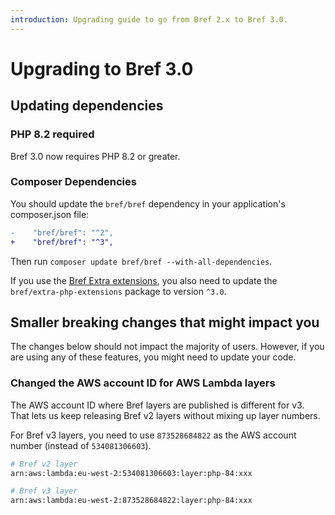 ```yaml
---
introduction: Upgrading guide to go from Bref 2.x to Bref 3.0.
---
```


# Upgrading to Bref 3.0

## Updating dependencies

### PHP 8.2 required

Bref 3.0 now requires PHP 8.2 or greater.

### Composer Dependencies

You should update the `bref/bref` dependency in your application's composer.json file:

```diff
-    "bref/bref": "^2",
+    "bref/bref": "^3",
```

Then run `composer update bref/bref --with-all-dependencies`.

If you use the [Bref Extra extensions](https://github.com/brefphp/extra-php-extensions), you also need to update the `bref/extra-php-extensions` package to version `^3.0`.

## Smaller breaking changes that might impact you

The changes below should not impact the majority of users. However, if you are using any of these features, you might need to update your code.

### Changed the AWS account ID for AWS Lambda layers

The AWS account ID where Bref layers are published is different for v3. That lets us keep releasing Bref v2 layers without mixing up layer numbers.

For Bref v3 layers, you need to use `873528684822` as the AWS account number (instead of `534081306603`).

```bash
# Bref v2 layer
arn:aws:lambda:eu-west-2:534081306603:layer:php-84:xxx

# Bref v3 layer
arn:aws:lambda:eu-west-2:873528684822:layer:php-84:xxx
```
